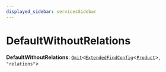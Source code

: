 ```yaml
---
displayed_sidebar: servicesSidebar
---
```



# DefaultWithoutRelations

 **DefaultWithoutRelations**: [`Omit`](Omit.mdx)<[`ExtendedFindConfig`](ExtendedFindConfig-1.mdx)<[`Product`](../classes/Product.mdx)\>, ``"relations"``\>
